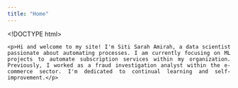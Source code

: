 ```yaml
---
title: "Home"
---
```


<!DOCTYPE html>
<html lang="en">
<head>
  <meta charset="UTF-8">
  <meta name="viewport" content="width=device-width, initial-scale=1.0">
  <title>Home</title>
  <style>
    .justified {
      text-align: justify;
    }
  </style>
</head>
<body>
  <div class="justified">
    <p>Hi and welcome to my site! I'm Siti Sarah Amirah, a data scientist passionate about automating processes. I am currently focusing on ML projects to automate subscription services within my organization. Previously, I worked as a fraud investigation analyst within the e-commerce sector. I'm dedicated to continual learning and self-improvement.</p>
  </div>
</body>
</html>

